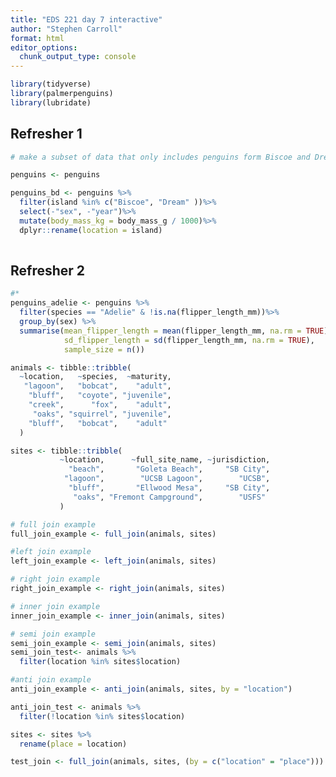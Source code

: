 ```yaml
---
title: "EDS 221 day 7 interactive"
author: "Stephen Carroll"
format: html
editor_options: 
  chunk_output_type: console
---
```


```r
library(tidyverse)
library(palmerpenguins)
library(lubridate)
```

## Refresher 1
```r
# make a subset of data that only includes penguins form Biscoe and Dream islands, with the year and sex removed. add a new column with body mass converted to kg and rename the island variable to location

penguins <- penguins

penguins_bd <- penguins %>%
  filter(island %in% c("Biscoe", "Dream" ))%>%
  select(-"sex", -"year")%>%
  mutate(body_mass_kg = body_mass_g / 1000)%>%
  dplyr::rename(location = island)
  
```

## Refresher 2
```r
#*
penguins_adelie <- penguins %>%
  filter(species == "Adelie" & !is.na(flipper_length_mm))%>%
  group_by(sex) %>%
  summarise(mean_flipper_length = mean(flipper_length_mm, na.rm = TRUE),
            sd_flipper_length = sd(flipper_length_mm, na.rm = TRUE),
            sample_size = n())
```

```r
animals <- tibble::tribble(
  ~location,   ~species,  ~maturity,
   "lagoon",   "bobcat",    "adult",
    "bluff",   "coyote", "juvenile",
    "creek",      "fox",    "adult",
     "oaks", "squirrel", "juvenile",
    "bluff",   "bobcat",    "adult"
  )
```

```r
sites <- tibble::tribble(
           ~location,      ~full_site_name, ~jurisdiction,
             "beach",       "Goleta Beach",     "SB City",
            "lagoon",        "UCSB Lagoon",        "UCSB",
             "bluff",       "Ellwood Mesa",     "SB City",
              "oaks", "Fremont Campground",        "USFS"
           )

```


```r
# full join example
full_join_example <- full_join(animals, sites)
```

```r
#left join example
left_join_example <- left_join(animals, sites)
```

```r
# right join example
right_join_example <- right_join(animals, sites)
```


```r
# inner join example
inner_join_example <- inner_join(animals, sites)
```

```r
# semi join example
semi_join_example <- semi_join(animals, sites)
semi_join_test<- animals %>%
  filter(location %in% sites$location)
```

```r
#anti join example
anti_join_example <- anti_join(animals, sites, by = "location")

anti_join_test <- animals %>%
  filter(!location %in% sites$location)
```

```r
sites <- sites %>%
  rename(place = location)

test_join <- full_join(animals, sites, (by = c("location" = "place")))
```






